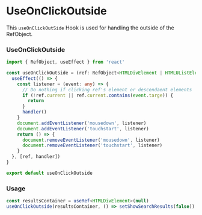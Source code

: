 # UseOnClickOutside

This `useOnClickOutSide` Hook is used for
handling the outside of the RefObject.

### UseOnClickOutside

```ts filename="useOnClickOutSide.ts" copy
import { RefObject, useEffect } from 'react'

const useOnClickOutside = (ref: RefObject<HTMLDivElement | HTMLUListElement>, handler: Function) => {
  useEffect(() => {
    const listener = (event: any) => {
      // Do nothing if clicking ref's element or descendaent elements
      if (!ref.current || ref.current.contains(event.targe)) {
        return
      }
      handler()
    }
    document.addEventListener('mousedown', listener)
    document.addEventListener('touchstart', listener)
    return () => {
      document.removeEventListener('mousedown', listener)
      document.removeEventListener('touchstart', listener)
    }
  }, [ref, handler])
}

export default useOnClickOutside
```

### Usage

```ts filename="searchResult.tsx"
const resultsContainer = useRef<HTMLDivElement>(null)
useOnClickOutside(resultsContainer, () => setShowSearchResults(false))
```
